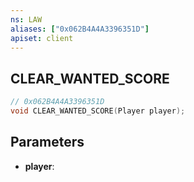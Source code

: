 ```yaml
---
ns: LAW
aliases: ["0x062B4A4A3396351D"]
apiset: client
---
```

## CLEAR_WANTED_SCORE

```c
// 0x062B4A4A3396351D
void CLEAR_WANTED_SCORE(Player player);
```


## Parameters
* **player**: